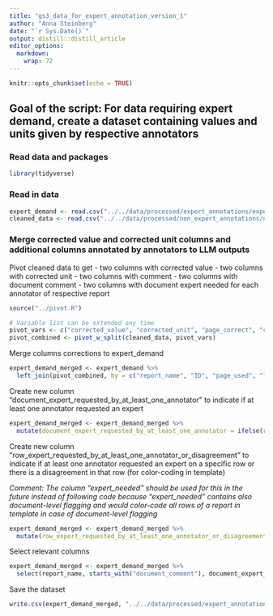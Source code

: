 ```yaml
---
title: "gs3_data_for_expert_annotation_version_1"
author: "Anna Steinberg"
date: "`r Sys.Date()`"
output: distill::distill_article
editor_options: 
  markdown: 
    wrap: 72
---
```


```r
knitr::opts_chunk$set(echo = TRUE)
```

## Goal of the script: For data requiring expert demand, create a dataset containing values and units given by respective annotators

### Read data and packages

```r
library(tidyverse)
```

### Read in data

```r
expert_demand <- read.csv("../../data/processed/expert_annotations/expert_demand.csv")
cleaned_data <- read.csv("../../data/processed/non_expert_annotations/non_expert_annotations_cleaned.csv")
```

### Merge corrected value and corrected unit columns and additional columns annotated by annotators to LLM outputs

Pivot cleaned data to get - two columns with corrected value - two
columns with corrected unit - two columns with comment - two columns
with document comment - two columns with document expert needed for each
annotator of respective report

```r
source("../pivot.R")
```

```r
# Variable list can be extended any time
pivot_vars <- c("corrected_value", "corrected_unit", "page_correct", "corrected_page", "comment", "document_comment")
pivot_combined <- pivot_w_split(cleaned_data, pivot_vars)
```

Merge columns corrections to expert_demand

```r
expert_demand_merged <- expert_demand %>% 
  left_join(pivot_combined, by = c("report_name", "ID", "page_used", "llm_year", "llm_scope", "llm_value", "llm_unit", "annotator_ID_1", "annotator_ID_2"))
```

Create new column "document_expert_requested_by_at_least_one_annotator"
to indicate if at least one annotator requested an expert

```r
expert_demand_merged <- expert_demand_merged %>%
  mutate(document_expert_requested_by_at_least_one_annotator = ifelse(rowSums(select(., contains("document_expert_needed")) == "Yes", na.rm = TRUE) > 0, "Yes", "No"))
```

Create new column
"row_expert_requested_by_at_least_one_annotator_or_disagreement" to
indicate if at least one annotator requested an expert on a specific row
or there is a disagreement in that row (for color-coding in template)

*Comment: The column "expert_needed" should be used for this in the future instead of
following code because "expert_needed" contains also document-level
flagging and would color-code all rows of a report in template in case
of document-level flagging*

```r
expert_demand_merged <- expert_demand_merged %>%
  mutate(row_expert_requested_by_at_least_one_annotator_or_disagreement = ifelse(rowSums(select(., contains("record_expert_needed")) == "Yes", na.rm = TRUE) > 0 | agreement_value_and_unit == F, "Yes", "No"))
```

Select relevant columns

```r
expert_demand_merged <- expert_demand_merged %>%
  select(report_name, starts_with("document_comment"), document_expert_requested_by_at_least_one_annotator, row_expert_requested_by_at_least_one_annotator_or_disagreement, ID, page_used, llm_year, llm_scope, llm_value, starts_with("value_correct"), starts_with("corrected_value"), llm_unit, starts_with("unit_correct"), starts_with("corrected_unit"), starts_with("corrected_page"), starts_with("comment"))
```

Save the dataset

```r
write.csv(expert_demand_merged, "../../data/processed/expert_annotations/data_for_expert_annotation_templates.csv", row.names = FALSE)
```